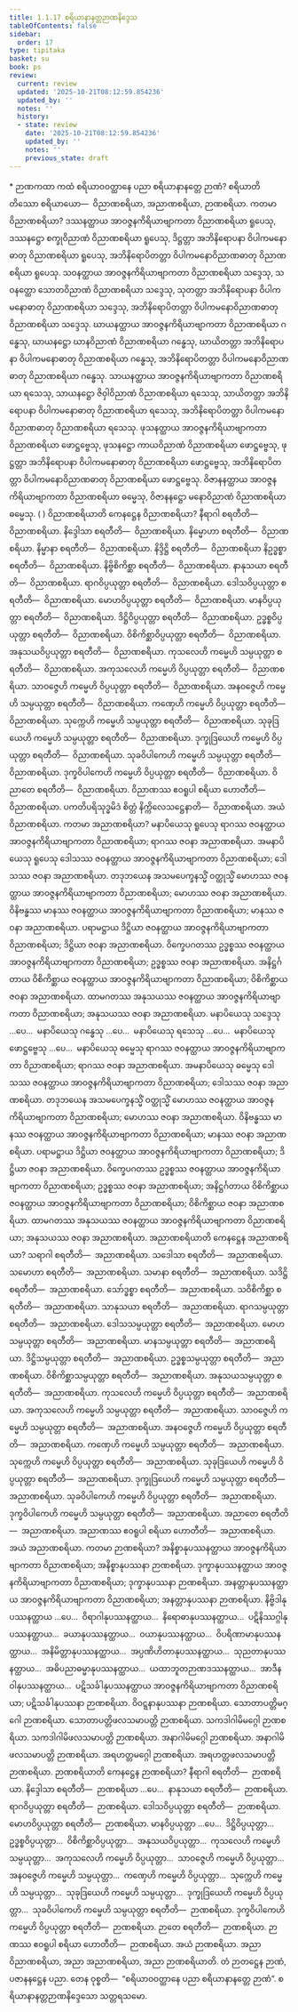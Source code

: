 ```yaml
---
title: 1.1.17 စရိယာနာနတ္တဉာဏနိဒ္ဒေသ
tableOfContents: false
sidebar:
  order: 17
type: tipitaka
basket: su
book: ps
review:
  current: review
  updated: '2025-10-21T08:12:59.854236'
  updated_by: ''
  notes: ''
  history:
  - state: review
    date: '2025-10-21T08:12:59.854236'
    updated_by: ''
    notes: ''
    previous_state: draft
---
```



<DynamicBreadcrumb />


<ReviewStatus review={frontmatter.review} showDetails={true} />

<HypothesisAnnotation frontmatter={frontmatter} />

<Paragraph type="center" book="ps">
* ဉာဏကထာ
</Paragraph>


<Division number="68" book="ps" e="ch" v="26" p="4">

<Paragraph number="491" book="ps">
ကထံ စရိယာဝဝတ္ထာနေ ပညာ စရိယာနာနတ္တေ ဉာဏံ? <Emphasis>စရိယာ</Emphasis>တိ တိဿော စရိယာယော—  ဝိညာဏစရိယာ, အညာဏစရိယာ, ဉာဏစရိယာ.
</Paragraph>

<Paragraph number="492" book="ps">
ကတမာ ဝိညာဏစရိယာ? ဒဿနတ္ထာယ အာဝဇ္ဇနကိရိယာဗျာကတာ ဝိညာဏစရိယာ ရူပေသု, ဒဿနဋ္ဌော စက္ခုဝိညာဏံ ဝိညာဏစရိယာ ရူပေသု, ဒိဋ္ဌတ္တာ အဘိနိရောပနာ ဝိပါကမနောဓာတု ဝိညာဏစရိယာ ရူပေသု, အဘိနိရောပိတတ္တာ ဝိပါကမနောဝိညာဏဓာတု ဝိညာဏစရိယာ ရူပေသု.
</Paragraph>

<Paragraph number="493" book="ps">
သဝနတ္ထာယ အာဝဇ္ဇနကိရိယာဗျာကတာ ဝိညာဏစရိယာ သဒ္ဒေသု, သဝနတ္ထော သောတဝိညာဏံ ဝိညာဏစရိယာ သဒ္ဒေသု, သုတတ္တာ အဘိနိရောပနာ ဝိပါကမနောဓာတု ဝိညာဏစရိယာ သဒ္ဒေသု, အဘိနိရောပိတတ္တာ ဝိပါကမနောဝိညာဏဓာတု ဝိညာဏစရိယာ သဒ္ဒေသု.
</Paragraph>

<Paragraph number="494" book="ps">
ဃာယနတ္ထာယ အာဝဇ္ဇနကိရိယာဗျာကတာ ဝိညာဏစရိယာ ဂန္ဓေသု, ဃာယနဋ္ဌော ဃာနဝိညာဏံ ဝိညာဏစရိယာ ဂန္ဓေသု, ဃာယိတတ္တာ အဘိနိရောပနာ ဝိပါကမနောဓာတု ဝိညာဏစရိယာ ဂန္ဓေသု, အဘိနိရောပိတတ္တာ ဝိပါကမနောဝိညာဏဓာတု ဝိညာဏစရိယာ ဂန္ဓေသု.
</Paragraph>

<Paragraph number="495" book="ps">
သာယနတ္ထာယ အာဝဇ္ဇနကိရိယာဗျာကတာ ဝိညာဏစရိယာ ရသေသု, သာယနဋ္ဌော ဇိဝှါဝိညာဏံ ဝိညာဏစရိယာ ရသေသု, သာယိတတ္တာ အဘိနိရောပနာ ဝိပါကမနောဓာတု ဝိညာဏစရိယာ ရသေသု, အဘိနိရောပိတတ္တာ ဝိပါကမနောဝိညာဏဓာတု ဝိညာဏစရိယာ ရသေသု.
</Paragraph>

<Paragraph number="496" book="ps">
ဖုသနတ္ထာယ အာဝဇ္ဇနကိရိယာဗျာကတာ ဝိညာဏစရိယာ ဖောဋ္ဌဗ္ဗေသု, ဖုသနဋ္ဌော ကာယဝိညာဏံ ဝိညာဏစရိယာ ဖောဋ္ဌဗ္ဗေသု, ဖုဋ္ဌတ္တာ အဘိနိရောပနာ ဝိပါကမနောဓာတု ဝိညာဏစရိယာ ဖောဋ္ဌဗ္ဗေသု, အဘိနိရောပိတတ္တာ ဝိပါကမနောဝိညာဏဓာတု ဝိညာဏစရိယာ ဖောဋ္ဌဗ္ဗေသု.
</Paragraph>

<Paragraph number="497" book="ps">
ဝိဇာနနတ္ထာယ အာဝဇ္ဇနကိရိယာဗျာကတာ ဝိညာဏစရိယာ ဓမ္မေသု, ဝိဇာနနဋ္ဌော မနောဝိညာဏံ ဝိညာဏစရိယာ ဓမ္မေသု. ( )
</Paragraph>

</Division>
<Division number="69" book="ps" e="ch" v="26" p="4">

<Paragraph number="498" book="ps">
<Emphasis>ဝိညာဏစရိယာ</Emphasis>တိ ကေနဋ္ဌေန ဝိညာဏစရိယာ? နီရာဂါ စရတီတိ—  ဝိညာဏစရိယာ. နိဒ္ဒေါသာ စရတီတိ—  ဝိညာဏစရိယာ. နိမ္မောဟာ စရတီတိ—  ဝိညာဏစရိယာ. နိမ္မာနာ စရတီတိ—  ဝိညာဏစရိယာ. နိဒ္ဒိဋ္ဌိ စရတီတိ—  ဝိညာဏစရိယာ နိဥဒ္ဓစ္စာ စရတီတိ—  ဝိညာဏစရိယာ. နိဗ္ဗိစိကိစ္ဆာ စရတီတိ—  ဝိညာဏစရိယာ. နာနုသယာ စရတီတိ—  ဝိညာဏစရိယာ. ရာဂဝိပ္ပယုတ္တာ စရတီတိ—  ဝိညာဏစရိယာ. ဒေါသဝိပ္ပယုတ္တာ စရတီတိ—  ဝိညာဏစရိယာ. မောဟဝိပ္ပယုတ္တာ စရတီတိ—  ဝိညာဏစရိယာ. မာနဝိပ္ပယုတ္တာ စရတီတိ—  ဝိညာဏစရိယာ. ဒိဋ္ဌိဝိပ္ပယုတ္တာ စရတီတိ—  ဝိညာဏစရိယာ. ဥဒ္ဓစ္စဝိပ္ပယုတ္တာ စရတီတိ—  ဝိညာဏစရိယာ. ဝိစိကိစ္ဆာဝိပ္ပယုတ္တာ စရတီတိ—  ဝိညာဏစရိယာ. အနုသယဝိပ္ပယုတ္တာ စရတီတိ—  ဝိညာဏစရိယာ. ကုသလေဟိ ကမ္မေဟိ သမ္ပယုတ္တာ စရတီတိ—  ဝိညာဏစရိယာ. အကုသလေဟိ ကမ္မေဟိ ဝိပ္ပယုတ္တာ စရတီတိ—  ဝိညာဏစရိယာ. သာဝဇ္ဇေဟိ ကမ္မေဟိ ဝိပ္ပယုတ္တာ စရတီတိ—  ဝိညာဏစရိယာ. အနဝဇ္ဇေဟိ ကမ္မေဟိ သမ္ပယုတ္တာ စရတီတိ—  ဝိညာဏစရိယာ. ကဏှေဟိ ကမ္မေဟိ ဝိပ္ပယုတ္တာ စရတီတိ—  ဝိညာဏစရိယာ. သုက္ကေဟိ ကမ္မေဟိ သမ္ပယုတ္တာ စရတီတိ—  ဝိညာဏစရိယာ. သုခုဒြယေဟိ ကမ္မေဟိ သမ္ပယုတ္တာ စရတီတိ—  ဝိညာဏစရိယာ. ဒုက္ခုဒြယေဟိ ကမ္မေဟိ ဝိပ္ပယုတ္တာ စရတီတိ—  ဝိညာဏစရိယာ. သုခဝိပါကေဟိ ကမ္မေဟိ သမ္ပယုတ္တာ စရတီတိ—  ဝိညာဏစရိယာ. ဒုက္ခဝိပါကေဟိ ကမ္မေဟိ ဝိပ္ပယုတ္တာ စရတီတိ—  ဝိညာဏစရိယာ. ဝိညာတေ စရတီတိ—  ဝိညာဏစရိယာ. ဝိညာဏဿ ဧဝရူပါ စရိယာ ဟောတီတိ—  ဝိညာဏစရိယာ. ပကတိပရိသုဒ္ဓမိဒံ စိတ္တံ နိက္ကိလေသဋ္ဌေနာတိ—  ဝိညာဏစရိယာ. အယံ ဝိညာဏစရိယာ.
</Paragraph>

<Paragraph number="499" book="ps">
ကတမာ အညာဏစရိယာ? မနာပိယေသု ရူပေသု ရာဂဿ ဇဝနတ္ထာယ အာဝဇ္ဇနကိရိယာဗျာကတာ ဝိညာဏစရိယာ; ရာဂဿ ဇဝနာ အညာဏစရိယာ. အမနာပိယေသု ရူပေသု ဒေါသဿ ဇဝနတ္ထာယ အာဝဇ္ဇနကိရိယာဗျာကတာ ဝိညာဏစရိယာ; ဒေါသဿ ဇဝနာ အညာဏစရိယာ. တဒုဘယေန အသမပေက္ခနသ္မိံ ဝတ္ထုသ္မိံ မောဟဿ ဇဝနတ္ထာယ အာဝဇ္ဇနကိရိယာဗျာကတာ ဝိညာဏစရိယာ; မောဟဿ ဇဝနာ အညာဏစရိယာ. ဝိနိဗန္ဓဿ မာနဿ ဇဝနတ္ထာယ အာဝဇ္ဇနကိရိယာဗျာကတာ ဝိညာဏစရိယာ; မာနဿ ဇဝနာ အညာဏစရိယာ. ပရာမဋ္ဌာယ ဒိဋ္ဌိယာ ဇဝနတ္ထာယ အာဝဇ္ဇနကိရိယာဗျာကတာ ဝိညာဏစရိယာ; ဒိဋ္ဌိယာ ဇဝနာ အညာဏစရိယာ. ဝိက္ခေပဂတဿ ဥဒ္ဓစ္စဿ ဇဝနတ္ထာယ အာဝဇ္ဇနကိရိယာဗျာကတာ ဝိညာဏစရိယာ; ဥဒ္ဓစ္စဿ ဇဝနာ အညာဏစရိယာ. အနိဋ္ဌင်္ဂတာယ ဝိစိကိစ္ဆာယ ဇဝနတ္ထာယ အာဝဇ္ဇနကိရိယာဗျာကတာ ဝိညာဏစရိယာ; ဝိစိကိစ္ဆာယ ဇဝနာ အညာဏစရိယာ. ထာမဂတဿ အနုသယဿ ဇဝနတ္ထာယ အာဝဇ္ဇနကိရိယာဗျာကတာ ဝိညာဏစရိယာ; အနုသယဿ ဇဝနာ အညာဏစရိယာ.
</Paragraph>

<Paragraph number="500" book="ps">
မနာပိယေသု သဒ္ဒေသု …ပေ…  မနာပိယေသု ဂန္ဓေသု …ပေ…  မနာပိယေသု ရသေသု …ပေ…  မနာပိယေသု ဖောဋ္ဌဗ္ဗေသု …ပေ…  မနာပိယေသု ဓမ္မေသု ရာဂဿ ဇဝနတ္ထာယ အာဝဇ္ဇနကိရိယာဗျာကတာ ဝိညာဏစရိယာ; ရာဂဿ ဇဝနာ အညာဏစရိယာ. အမနာပိယေသု ဓမ္မေသု ဒေါသဿ ဇဝနတ္ထာယ အာဝဇ္ဇနကိရိယာဗျာကတာ ဝိညာဏစရိယာ; ဒေါသဿ ဇဝနာ အညာဏစရိယာ. တဒုဘယေန အသမပေက္ခနသ္မိံ ဝတ္ထုသ္မိံ မောဟဿ ဇဝနတ္ထာယ အာဝဇ္ဇနကိရိယာဗျာကတာ ဝိညာဏစရိယာ; မောဟဿ ဇဝနာ အညာဏစရိယာ. ဝိနိဗန္ဓဿ မာနဿ ဇဝနတ္ထာယ အာဝဇ္ဇနကိရိယာဗျာကတာ ဝိညာဏစရိယာ; မာနဿ ဇဝနာ အညာဏစရိယာ. ပရာမဋ္ဌာယ ဒိဋ္ဌိယာ ဇဝနတ္ထာယ အာဝဇ္ဇနကိရိယာဗျာကတာ ဝိညာဏစရိယာ; ဒိဋ္ဌိယာ ဇဝနာ အညာဏစရိယာ. ဝိက္ခေပဂတဿ ဥဒ္ဓစ္စဿ ဇဝနတ္ထာယ အာဝဇ္ဇနကိရိယာဗျာကတာ ဝိညာဏစရိယာ; ဥဒ္ဓစ္စဿ ဇဝနာ အညာဏစရိယာ; အနိဋ္ဌင်္ဂတာယ ဝိစိကိစ္ဆာယ ဇဝနတ္ထာယ အာဝဇ္ဇနကိရိယာဗျာကတာ ဝိညာဏစရိယာ; ဝိစိကိစ္ဆာယ ဇဝနာ အညာဏစရိယာ. ထာမဂတဿ အနုသယဿ ဇဝနတ္ထာယ အာဝဇ္ဇနကိရိယာဗျာကတာ ဝိညာဏစရိယာ; အနုသယဿ ဇဝနာ အညာဏစရိယာ.
</Paragraph>

</Division>
<Division number="70" book="ps" e="ch" v="26" p="4">

<Paragraph number="501" book="ps">
<Emphasis>အညာဏစရိယာ</Emphasis>တိ ကေနဋ္ဌေန အညာဏစရိယာ? သရာဂါ စရတီတိ—  အညာဏစရိယာ. သဒေါသာ စရတီတိ—  အညာဏစရိယာ. သမောဟာ စရတီတိ—  အညာဏစရိယာ. သမာနာ စရတီတိ—  အညာဏစရိယာ. သဒိဋ္ဌိ စရတီတိ—  အညာဏစရိယာ. သော်ဒ္ဓစ္စာ စရတီတိ—  အညာဏစရိယာ. သဝိစိကိစ္ဆာ စရတီတိ—  အညာဏစရိယာ. သာနုသယာ စရတီတိ—  အညာဏစရိယာ. ရာဂသမ္ပယုတ္တာ စရတီတိ—  အညာဏစရိယာ. ဒေါသသမ္ပယုတ္တာ စရတီတိ—  အညာဏစရိယာ. မောဟသမ္ပယုတ္တာ စရတီတိ—  အညာဏစရိယာ. မာနသမ္ပယုတ္တာ စရတီတိ—  အညာဏစရိယာ. ဒိဋ္ဌိသမ္ပယုတ္တာ စရတီတိ—  အညာဏစရိယာ. ဥဒ္ဓစ္စသမ္ပယုတ္တာ စရတီတိ—  အညာဏစရိယာ. ဝိစိကိစ္ဆာသမ္ပယုတ္တာ စရတီတိ—  အညာဏစရိယာ. အနုသယသမ္ပယုတ္တာ စရတီတိ—  အညာဏစရိယာ. ကုသလေဟိ ကမ္မေဟိ ဝိပ္ပယုတ္တာ စရတီတိ—  အညာဏစရိယာ. အကုသလေဟိ ကမ္မေဟိ သမ္ပယုတ္တာ စရတီတိ—  အညာဏစရိယာ. သာဝဇ္ဇေဟိ ကမ္မေဟိ သမ္ပယုတ္တာ စရတီတိ—  အညာဏစရိယာ. အနဝဇ္ဇေဟိ ကမ္မေဟိ ဝိပ္ပယုတ္တာ စရတီတိ—  အညာဏစရိယာ. ကဏှေဟိ ကမ္မေဟိ သမ္ပယုတ္တာ စရတီတိ—  အညာဏစရိယာ. သုက္ကေဟိ ကမ္မေဟိ ဝိပ္ပယုတ္တာ စရတီတိ—  အညာဏစရိယာ. သုခုဒြယေဟိ ကမ္မေဟိ ဝိပ္ပယုတ္တာ စရတီတိ—  အညာဏစရိယာ. ဒုက္ခုဒြယေဟိ ကမ္မေဟိ သမ္ပယုတ္တာ စရတီတိ—  အညာဏစရိယာ. သုခဝိပါကေဟိ ကမ္မေဟိ ဝိပ္ပယုတ္တာ စရတီတိ—  အညာဏစရိယာ. ဒုက္ခဝိပါကေဟိ ကမ္မေဟိ သမ္ပယုတ္တာ စရတီတိ—  အညာဏစရိယာ. အညာတေ စရတီတိ—  အညာဏစရိယာ. အညာဏဿ ဧဝရူပါ စရိယာ ဟောတီတိ—  အညာဏစရိယာ. အယံ အညာဏစရိယာ.
</Paragraph>

</Division>
<Division number="71" book="ps" e="ch" v="26" p="4">

<Paragraph number="502" book="ps">
ကတမာ ဉာဏစရိယာ? အနိစ္စာနုပဿနတ္ထာယ အာဝဇ္ဇနကိရိယာဗျာကတာ ဝိညာဏစရိယာ; အနိစ္စာနုပဿနာ ဉာဏစရိယာ. ဒုက္ခာနုပဿနတ္ထာယ အာဝဇ္ဇနကိရိယာဗျာကတာ ဝိညာဏစရိယာ; ဒုက္ခာနုပဿနာ ဉာဏစရိယာ. အနတ္တာနုပဿနတ္ထာယ အာဝဇ္ဇနကိရိယာဗျာကတာ ဝိညာဏစရိယာ; အနတ္တာနုပဿနာ ဉာဏစရိယာ. နိဗ္ဗိဒါနုပဿနတ္ထာယ …ပေ…  ဝိရာဂါနုပဿနတ္ထာယ…  နိရောဓာနုပဿနတ္ထာယ…  ပဋိနိဿဂ္ဂါနုပဿနတ္ထာယ…  ခယာနုပဿနတ္ထာယ…  ဝယာနုပဿနတ္ထာယ…  ဝိပရိဏာမာနုပဿနတ္ထာယ…  အနိမိတ္တာနုပဿနတ္ထာယ…  အပ္ပဏိဟိတာနုပဿနတ္ထာယ…  သုညတာနုပဿနတ္ထာယ…  အဓိပညာဓမ္မာနုပဿနတ္ထာယ…  ယထာဘူတဉာဏဒဿနတ္ထာယ…  အာဒီနဝါနုပဿနတ္ထာယ…  ပဋိသင်္ခါနုပဿနတ္ထာယ အာဝဇ္ဇနကိရိယာဗျာကတာ ဝိညာဏစရိယာ; ပဋိသင်္ခါနုပဿနာ ဉာဏစရိယာ. ဝိဝဋ္ဋနာနုပဿနာ ဉာဏစရိယာ. သောတာပတ္တိမဂ္ဂေါ ဉာဏစရိယာ. သောတာပတ္တိဖလသမာပတ္တိ ဉာဏစရိယာ. သကဒါဂါမိမဂ္ဂေါ ဉာဏစရိယာ. သကဒါဂါမိဖလသမာပတ္တိ ဉာဏစရိယာ. အနာဂါမိမဂ္ဂေါ ဉာဏစရိယာ. အနာဂါမိဖလသမာပတ္တိ ဉာဏစရိယာ. အရဟတ္တမဂ္ဂေါ ဉာဏစရိယာ. အရဟတ္တဖလသမာပတ္တိ ဉာဏစရိယာ.
</Paragraph>

<Paragraph number="503" book="ps">
<Emphasis>ဉာဏစရိယာ</Emphasis>တိ ကေနဋ္ဌေန ဉာဏစရိယာ? နီရာဂါ စရတီတိ—  ဉာဏစရိယာ. နိဒ္ဒေါသာ စရတီတိ—  ဉာဏစရိယာ …ပေ…  နာနုသယာ စရတီတိ—  ဉာဏစရိယာ. ရာဂဝိပ္ပယုတ္တာ စရတီတိ—  ဉာဏစရိယာ. ဒေါသဝိပ္ပယုတ္တာ စရတီတိ—  ဉာဏစရိယာ. မောဟဝိပ္ပယုတ္တာ စရတီတိ—  ဉာဏစရိယာ. မာနဝိပ္ပယုတ္တာ …ပေ…  ဒိဋ္ဌိဝိပ္ပယုတ္တာ…  ဥဒ္ဓစ္စဝိပ္ပယုတ္တာ…  ဝိစိကိစ္ဆာဝိပ္ပယုတ္တာ…  အနုသယဝိပ္ပယုတ္တာ…  ကုသလေဟိ ကမ္မေဟိ သမ္ပယုတ္တာ…  အကုသလေဟိ ကမ္မေဟိ ဝိပ္ပယုတ္တာ…  သာဝဇ္ဇေဟိ ကမ္မေဟိ ဝိပ္ပယုတ္တာ…  အနဝဇ္ဇေဟိ ကမ္မေဟိ သမ္ပယုတ္တာ…  ကဏှေဟိ ကမ္မေဟိ ဝိပ္ပယုတ္တာ…  သုက္ကေဟိ ကမ္မေဟိ သမ္ပယုတ္တာ…  သုခုဒြယေဟိ ကမ္မေဟိ သမ္ပယုတ္တာ…  ဒုက္ခုဒြယေဟိ ကမ္မေဟိ ဝိပ္ပယုတ္တာ…  သုခဝိပါကေဟိ ကမ္မေဟိ သမ္ပယုတ္တာ စရတီတိ—  ဉာဏစရိယာ. ဒုက္ခဝိပါကေဟိ ကမ္မေဟိ ဝိပ္ပယုတ္တာ စရတီတိ—  ဉာဏစရိယာ. ဉာတေ စရတီတိ—  ဉာဏစရိယာ. ဉာဏဿ ဧဝရူပါ စရိယာ ဟောတီတိ—  ဉာဏစရိယာ. အယံ ဉာဏစရိယာ. အညာ ဝိညာဏစရိယာ, အညာ အညာဏစရိယာ, အညာ ဉာဏစရိယာတိ. တံ ဉာတဋ္ဌေန ဉာဏံ, ပဇာနနဋ္ဌေန ပညာ. တေန ဝုစ္စတိ—  “စရိယာဝဝတ္ထာနေ ပညာ စရိယာနာနတ္တေ ဉာဏံ”.

</Paragraph>
</Division>

<Paragraph number="504" type="center" book="ps">
စရိယာနာနတ္တဉာဏနိဒ္ဒေသော သတ္တရသမော.
</Paragraph>